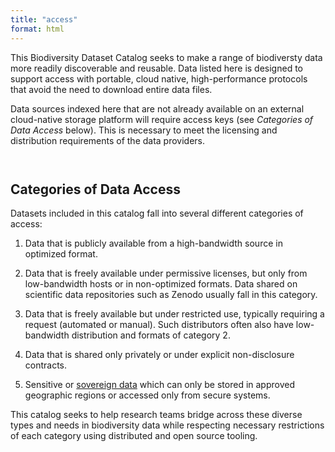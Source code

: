 ```yaml
---
title: "access"
format: html
---
```


This Biodiversity Dataset Catalog seeks to make a range of biodiversty data more readily discoverable and reusable.  Data listed here is designed to support access with portable, cloud native, high-performance protocols that avoid the need to download entire data files.

Data sources indexed here that are not already available on an external cloud-native storage platform will require access keys (see _Categories of Data Access_ below).  This is necessary to meet the licensing and distribution requirements of the data providers.


```r
```


```python
```

## Categories of Data Access

Datasets included in this catalog fall into several different categories of access:

1. Data that is publicly available from a high-bandwidth source in optimized format. 

2. Data that is freely available under permissive licenses, but only from low-bandwidth hosts or in non-optimized formats. Data shared on scientific data repositories such as Zenodo usually fall in this category.

3. Data that is freely available but under restricted use, typically requiring a request (automated or manual).  Such distributors often also have low-bandwidth distribution and formats of category 2.

4. Data that is shared only privately or under explicit non-disclosure contracts.

5. Sensitive or [sovereign data](https://www.gida-global.org/care) which can only be stored in approved geographic regions or accessed only from secure systems.


This catalog seeks to help research teams bridge across these diverse types and needs in biodiversity data while respecting necessary restrictions of each category using distributed and open source tooling. 
